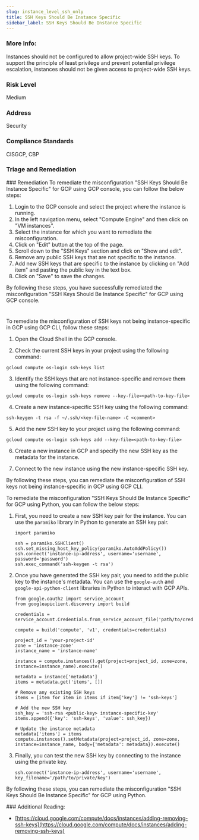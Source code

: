 ```yaml
---
slug: instance_level_ssh_only
title: SSH Keys Should Be Instance Specific
sidebar_label: SSH Keys Should Be Instance Specific
---
```


### More Info:

Instances should not be configured to allow project-wide SSH keys. To support the principle of least privilege and prevent potential privilege escalation, instances should not be given access to project-wide SSH keys.

### Risk Level

Medium

### Address

Security

### Compliance Standards

CISGCP, CBP


### Triage and Remediation
<Tabs>
<Tab title='Remediation'>
### Remediation

<AccordionGroup>
<Accordion title='Using Console' defaultOpen='true'>
To remediate the misconfiguration "SSH Keys Should Be Instance Specific" for GCP using GCP console, you can follow the below steps:

1. Login to the GCP console and select the project where the instance is running.
2. In the left navigation menu, select "Compute Engine" and then click on "VM instances".
3. Select the instance for which you want to remediate the misconfiguration.
4. Click on "Edit" button at the top of the page.
5. Scroll down to the "SSH Keys" section and click on "Show and edit".
6. Remove any public SSH keys that are not specific to the instance.
7. Add new SSH keys that are specific to the instance by clicking on "Add item" and pasting the public key in the text box.
8. Click on "Save" to save the changes.

By following these steps, you have successfully remediated the misconfiguration "SSH Keys Should Be Instance Specific" for GCP using GCP console.

#
</Accordion>

<Accordion title='Using CLI'>
To remediate the misconfiguration of SSH keys not being instance-specific in GCP using GCP CLI, follow these steps:

1. Open the Cloud Shell in the GCP console.

2. Check the current SSH keys in your project using the following command:
```
gcloud compute os-login ssh-keys list
```

3. Identify the SSH keys that are not instance-specific and remove them using the following command:
```
gcloud compute os-login ssh-keys remove --key-file=<path-to-key-file>
```

4. Create a new instance-specific SSH key using the following command:
```
ssh-keygen -t rsa -f ~/.ssh/<key-file-name> -C <comment>
```

5. Add the new SSH key to your project using the following command:
```
gcloud compute os-login ssh-keys add --key-file=<path-to-key-file>
```

6. Create a new instance in GCP and specify the new SSH key as the metadata for the instance.

7. Connect to the new instance using the new instance-specific SSH key.

By following these steps, you can remediate the misconfiguration of SSH keys not being instance-specific in GCP using GCP CLI.
</Accordion>

<Accordion title='Using Python'>
To remediate the misconfiguration "SSH Keys Should Be Instance Specific" for GCP using Python, you can follow the below steps:

1. First, you need to create a new SSH key pair for the instance. You can use the `paramiko` library in Python to generate an SSH key pair. 

   ```
   import paramiko

   ssh = paramiko.SSHClient()
   ssh.set_missing_host_key_policy(paramiko.AutoAddPolicy())
   ssh.connect('instance-ip-address', username='username', password='password')
   ssh.exec_command('ssh-keygen -t rsa')
   ```

2. Once you have generated the SSH key pair, you need to add the public key to the instance's metadata. You can use the `google-auth` and `google-api-python-client` libraries in Python to interact with GCP APIs.

   ```
   from google.oauth2 import service_account
   from googleapiclient.discovery import build

   credentials = service_account.Credentials.from_service_account_file('path/to/credentials.json')

   compute = build('compute', 'v1', credentials=credentials)

   project_id = 'your-project-id'
   zone = 'instance-zone'
   instance_name = 'instance-name'

   instance = compute.instances().get(project=project_id, zone=zone, instance=instance_name).execute()

   metadata = instance['metadata']
   items = metadata.get('items', [])

   # Remove any existing SSH keys
   items = [item for item in items if item['key'] != 'ssh-keys']

   # Add the new SSH key
   ssh_key = 'ssh-rsa <public-key> instance-specific-key'
   items.append({'key': 'ssh-keys', 'value': ssh_key})

   # Update the instance metadata
   metadata['items'] = items
   compute.instances().setMetadata(project=project_id, zone=zone, instance=instance_name, body={'metadata': metadata}).execute()
   ```

3. Finally, you can test the new SSH key by connecting to the instance using the private key.

   ```
   ssh.connect('instance-ip-address', username='username', key_filename='/path/to/private/key')
   ```

By following these steps, you can remediate the misconfiguration "SSH Keys Should Be Instance Specific" for GCP using Python.
</Accordion>

</AccordionGroup>
</Tab>
</Tabs>
### Additional Reading:

- [https://cloud.google.com/compute/docs/instances/adding-removing-ssh-keys](https://cloud.google.com/compute/docs/instances/adding-removing-ssh-keys) 

